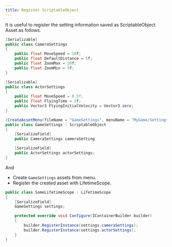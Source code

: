 ```yaml
---
title: Register ScriptableObject
---
```


It is useful to register the setting information saved as ScriptableObject Asset as follows.

```csharp
[Serializable]
public class CameraSettings
{
    public float MoveSpeed = 10f;
    public float DefaultDistance = 5f;
    public float ZoomMax = 20f;
    public float ZoomMin = 5f;
}

[Serializable]
public class ActorSettings
{
    public float MoveSpeed = 0.5f;
    public float FlyingTime = 2f;
    public Vector3 FlyingInitialVelocity = Vector3.zero;
}

[CreateAssetMenu(fileName = "GameSettings", menuName = "MyGame/Settings")]
public class GameSettings : ScriptableObject
{
    [SerializeField]
    public CameraSettings cameraSetting

    [SerializeField]
    public ActorSettings actorSettings;
}
```

And
- Create `GameSettings` assets from menu.
- Register the created asset with LifetimeScope.

```csharp
public class SomeLifetimeScope : LifetimeScope
{
    [SerializeField]
    GameSettings settings;

    protected override void Configure(IContainerBuilder builder)
    {
        builder.RegisterInstance(settings.cameraSettings);
        builder.RegisterInstance(settings.actorSettings);
    }
}
```
